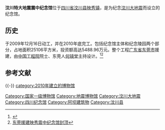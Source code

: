 {{Infobox Modern Building
|name              = 汶川特大地震震中纪念馆
|image             = 
|caption           = 
|location_country  = 
|location_town     = {{CHN}}[[四川省|四川省]][[汶川县|汶川县]][[映秀镇|映秀镇]]
|owner= 
|architect         = [[何镜堂|何镜堂]]
|construction_start_date= 2009年12月16日
|completion_date   = 2010年底
|cost              = 5488.96万元
|style             = 
}}

'''汶川特大地震震中纪念馆'''位于[[四川省|四川省]][[汶川县|汶川县]][[映秀镇|映秀镇]]，是为纪念[[汶川大地震|汶川大地震]]而设立的纪念馆。

==历史==
于2009年12月16日动工，并在2010年底完工。包括纪念馆主体和纪念陵园两个部分，占地面积25106平方米，投资额高达5488.96万元。整个工程[[广东省|广东省]][[东莞市|东莞市]]援建，由[[中国工程院|中国工程院]]院士、东莞人[[何镜堂|何镜堂]]主持设计。<ref>{{Cite web |url=http://society.people.com.cn/GB/11455057.html |title=汶川地震震中纪念馆年底完工 |accessdate=2010-09-19 |archive-date=2011-12-08 |archive-url=https://web.archive.org/web/20111208161829/http://society.people.com.cn/GB/11455057.html |dead-url=no }}</ref><ref>[http://www.dgce.org/html/2010-04/23380.html 东莞援建映秀震中纪念馆封顶]{{dead link|date=2018年3月 |bot=InternetArchiveBot |fix-attempted=yes }}</ref>

==参考文献==
{{Reflist}}

{{-}}
{{汶川大地震}}
{{国家一级博物馆}}
{{Authority control}}
[[Category:国家一级博物馆|Category:国家一级博物馆]]
[[Category:地震博物馆|Category:地震博物馆]]
[[Category:汶川大地震|Category:汶川大地震]]
[[Category:四川纪念馆|Category:四川纪念馆]]
[[Category:阿坝建筑物|Category:阿坝建筑物]]
[[Category:汶川县|Category:汶川县]]
[[category:2010年建立的博物馆|category:2010年建立的博物馆]]